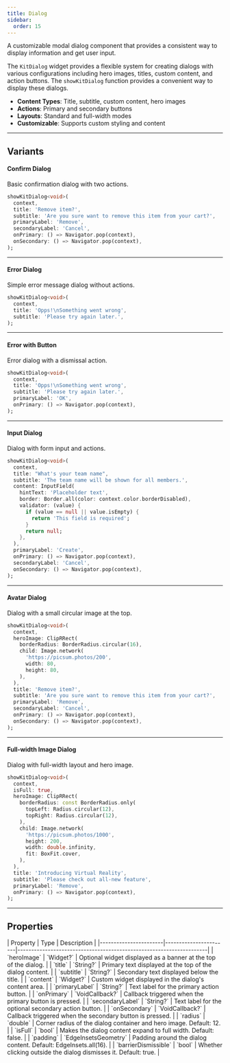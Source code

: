 ```yaml
---
title: Dialog
sidebar:
  order: 15
---
```



A customizable modal dialog component that provides a consistent way to display information and get user input.

The `KitDialog` widget provides a flexible system for creating dialogs with various configurations including hero images, titles, custom content, and action buttons. The `showKitDialog` function provides a convenient way to display these dialogs.

- **Content Types**: Title, subtitle, custom content, hero images
- **Actions**: Primary and secondary buttons
- **Layouts**: Standard and full-width modes
- **Customizable**: Supports custom styling and content

---

## Variants

#### Confirm Dialog
Basic confirmation dialog with two actions.

<Preview src="dialog?style=confirm" minHeight="500px">

```dart
showKitDialog<void>(
  context,
  title: 'Remove item?',
  subtitle: 'Are you sure want to remove this item from your cart?',
  primaryLabel: 'Remove',
  secondaryLabel: 'Cancel',
  onPrimary: () => Navigator.pop(context),
  onSecondary: () => Navigator.pop(context),
);
```

</Preview>

---

#### Error Dialog
Simple error message dialog without actions.

<Preview src="dialog?style=error" minHeight="500px">

```dart
showKitDialog<void>(
  context,
  title: 'Opps!\nSomething went wrong',
  subtitle: 'Please try again later.',
);
```

</Preview>

---

#### Error with Button
Error dialog with a dismissal action.

<Preview src="dialog?style=errorWithButton" minHeight="500px">

```dart
showKitDialog<void>(
  context,
  title: 'Opps!\nSomething went wrong',
  subtitle: 'Please try again later.',
  primaryLabel: 'OK',
  onPrimary: () => Navigator.pop(context),
);
```

</Preview>

---

#### Input Dialog
Dialog with form input and actions.

<Preview src="dialog?style=input" minHeight="500px">

```dart
showKitDialog<void>(
  context,
  title: "What's your team name",
  subtitle: 'The team name will be shown for all members.',
  content: InputField(
    hintText: 'Placeholder text',
    border: Border.all(color: context.color.borderDisabled),
    validator: (value) {
      if (value == null || value.isEmpty) {
        return 'This field is required';
      }
      return null;
    },
  ),
  primaryLabel: 'Create',
  onPrimary: () => Navigator.pop(context),
  secondaryLabel: 'Cancel',
  onSecondary: () => Navigator.pop(context),
);
```

</Preview>

---

#### Avatar Dialog
Dialog with a small circular image at the top.

<Preview src="dialog?style=avatar" minHeight="500px">

```dart
showKitDialog<void>(
  context,
  heroImage: ClipRRect(
    borderRadius: BorderRadius.circular(16),
    child: Image.network(
      'https://picsum.photos/200',
      width: 80,
      height: 80,
    ),
  ),
  title: 'Remove item?',
  subtitle: 'Are you sure want to remove this item from your cart?',
  primaryLabel: 'Remove',
  secondaryLabel: 'Cancel',
  onPrimary: () => Navigator.pop(context),
  onSecondary: () => Navigator.pop(context),
);
```

</Preview>

---

#### Full-width Image Dialog
Dialog with full-width layout and hero image.

<Preview src="dialog?style=fullImage" minHeight="500px">

```dart
showKitDialog<void>(
  context,
  isFull: true,
  heroImage: ClipRRect(
    borderRadius: const BorderRadius.only(
      topLeft: Radius.circular(12),
      topRight: Radius.circular(12),
    ),
    child: Image.network(
      'https://picsum.photos/1000',
      height: 200,
      width: double.infinity,
      fit: BoxFit.cover,
    ),
  ),
  title: 'Introducing Virtual Reality',
  subtitle: 'Please check out all-new feature',
  primaryLabel: 'Remove',
  onPrimary: () => Navigator.pop(context),
);
```

</Preview>

---

## Properties

<div class="docs-table">
| Property              | Type                  | Description                                                         |
|-----------------------|-----------------------|---------------------------------------------------------------------|
| `heroImage`           | `Widget?`             | Optional widget displayed as a banner at the top of the dialog.     |
| `title`               | `String?`             | Primary text displayed at the top of the dialog content.            |
| `subtitle`            | `String?`             | Secondary text displayed below the title.                           |
| `content`             | `Widget?`             | Custom widget displayed in the dialog's content area.               |
| `primaryLabel`        | `String?`             | Text label for the primary action button.                           |
| `onPrimary`           | `VoidCallback?`       | Callback triggered when the primary button is pressed.              |
| `secondaryLabel`      | `String?`             | Text label for the optional secondary action button.                |
| `onSecondary`         | `VoidCallback?`       | Callback triggered when the secondary button is pressed.            |
| `radius`              | `double`              | Corner radius of the dialog container and hero image. Default: 12.  |
| `isFull`              | `bool`                | Makes the dialog content expand to full width. Default: false.      |
| `padding`             | `EdgeInsetsGeometry`  | Padding around the dialog content. Default: EdgeInsets.all(16).     |
| `barrierDismissible`  | `bool`                | Whether clicking outside the dialog dismisses it. Default: true.    |
</div>
